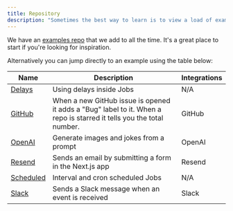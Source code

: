 ```yaml
---
title: Repository
description: "Sometimes the best way to learn is to view a load of examples."
---
```


We have an [examples repo](https://github.com/triggerdotdev/examples) that we add to all the time. It's a great place to start if you're looking for inspiration.

Alternatively you can jump directly to an example using the table below:

| Name                                                                       | Description                                                                                                          | Integrations |
| -------------------------------------------------------------------------- | -------------------------------------------------------------------------------------------------------------------- | ------------ |
| [Delays](https://github.com/triggerdotdev/examples/tree/main/delays)       | Using delays inside Jobs                                                                                             | N/A          |
| [GitHub](https://github.com/triggerdotdev/examples/tree/main/github)       | When a new GitHub issue is opened it adds a "Bug" label to it. When a repo is starred it tells you the total number. | GitHub       |
| [OpenAI](https://github.com/triggerdotdev/examples/tree/main/openai)       | Generate images and jokes from a prompt                                                                              | OpenAI       |
| [Resend](https://github.com/triggerdotdev/examples/tree/main/resend)       | Sends an email by submitting a form in the Next.js app                                                               | Resend       |
| [Scheduled](https://github.com/triggerdotdev/examples/tree/main/scheduled) | Interval and cron scheduled Jobs                                                                                     | N/A          |
| [Slack](https://github.com/triggerdotdev/examples/tree/main/slack)         | Sends a Slack message when an event is received                                                                      | Slack        |
